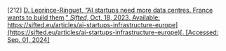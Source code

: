 \[212\]	[D. Leprince-Ringuet, “AI startups need more data centres. France wants to build them,” *Sifted*, Oct. 18, 2023\. Available:](http://paperpile.com/b/Lj1YHA/9Rz1) [https://sifted.eu/articles/ai-startups-infrastructure-europe](https://sifted.eu/articles/ai-startups-infrastructure-europe)[. \[Accessed: Sep. 01, 2024\]](http://paperpile.com/b/Lj1YHA/9Rz1)